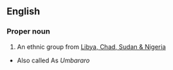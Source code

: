 ==English==	
===Proper noun===
	
{{en-proper noun}}
	
# An ethnic group from [[Libya, Chad, Sudan & Nigeria]]
*Also called As ''Umbararo''